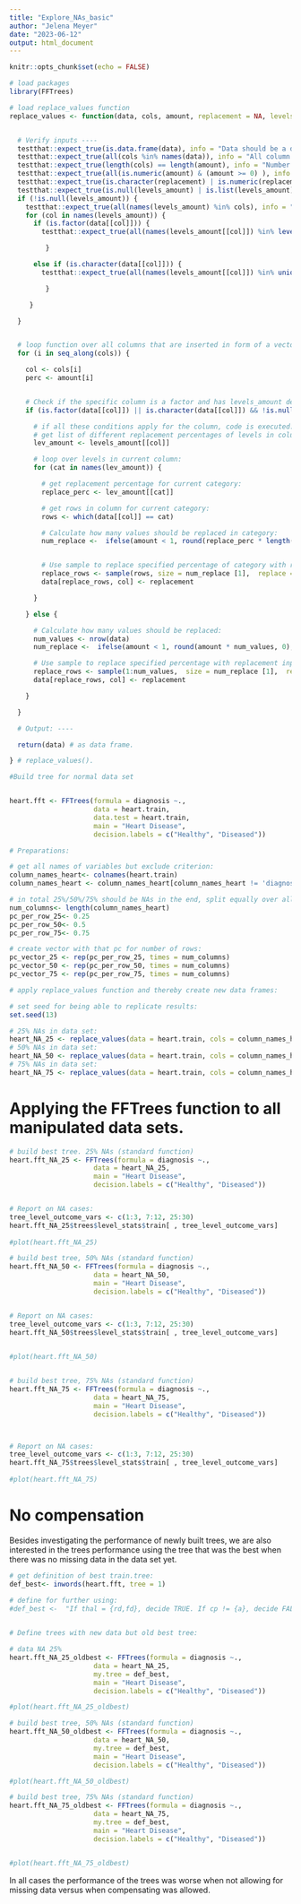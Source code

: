 ```yaml
---
title: "Explore_NAs_basic"
author: "Jelena Meyer"
date: "2023-06-12"
output: html_document
---
```


```r
knitr::opts_chunk$set(echo = FALSE)

# load packages
library(FFTrees)

# load replace_values function
replace_values <- function(data, cols, amount, replacement = NA, levels_amount = NULL) {


  # Verify inputs ----
  testthat::expect_true(is.data.frame(data), info = "Data should be a dataframe.") # check that data is a dataframe.
  testthat::expect_true(all(cols %in% names(data)), info = "All column names should be present in the data.") # check that columns is/are all variables in the dataframe.
  testthat::expect_true(length(cols) == length(amount), info = "Number of columns and percentages have to match.") # check if columns and percentages are of the same length.
  testthat::expect_true(all(is.numeric(amount) & (amount >= 0) ), info = "All amounts should be numeric values.") # check that percentages are all numbers between 0 and 1, or higher (than treat as number of to be replaced values.
  testthat::expect_true(is.character(replacement) | is.numeric(replacement) | is.logical(replacement) | is.na(replacement), info = "Replacement value should be of a valid data type (character, nummeric, logical or NA).") # check that replacement is a valid data type.
  testthat::expect_true(is.null(levels_amount) | is.list(levels_amount), info = "levels_amount should be a list") # check that levels_amount is a list if it's not NULL.
  if (!is.null(levels_amount)) {
    testthat::expect_true(all(names(levels_amount) %in% cols), info = "All names in levels_amount have to correspond to a column in the data.") # check if all elements in levels_amount correspond to a column in the data frame.
    for (col in names(levels_amount)) {
      if (is.factor(data[[col]])) {
        testthat::expect_true(all(names(levels_amount[[col]]) %in% levels(data[[col]])), info = "All levels in levels_amount have to be present in the corresponding column of the data.") # check if all sub-elements in each element are valid levels in the corresponding factor variable.

         }

      else if (is.character(data[[col]])) {
        testthat::expect_true(all(names(levels_amount[[col]]) %in% unique(data[[col]])), info = "All levels in levels_amount have to be present in the corresponding column of the data.")

         }

     }

  }


  # loop function over all columns that are inserted in form of a vector and corresponding percentages:
  for (i in seq_along(cols)) {

    col <- cols[i]
    perc <- amount[i]


    # Check if the specific column is a factor and has levels_amount defined:
    if (is.factor(data[[col]]) || is.character(data[[col]]) && !is.null(levels_amount) && col %in% names(levels_amount)) {

      # if all these conditions apply for the column, code is executed:
      # get list of different replacement percentages of levels in column:
      lev_amount <- levels_amount[[col]]

      # loop over levels in current column:
      for (cat in names(lev_amount)) {

        # get replacement percentage for current category:
        replace_perc <- lev_amount[[cat]]

        # get rows in column for current category:
        rows <- which(data[[col]] == cat)

        # Calculate how many values should be replaced in category:
        num_replace <-  ifelse(amount < 1, round(replace_perc * length(rows), 0), amount)


        # Use sample to replace specified percentage of category with replacement input:
        replace_rows <- sample(rows, size = num_replace [1],  replace = FALSE)
        data[replace_rows, col] <- replacement

      }

    } else {

      # Calculate how many values should be replaced:
      num_values <- nrow(data)
      num_replace <-  ifelse(amount < 1, round(amount * num_values, 0), amount)

      # Use sample to replace specified percentage with replacement input:
      replace_rows <- sample(1:num_values,  size = num_replace [1],  replace = FALSE)
      data[replace_rows, col] <- replacement

    }

  }

  # Output: ----

  return(data) # as data frame.

} # replace_values().

```



```r

#Build tree for normal data set


heart.fft <- FFTrees(formula = diagnosis ~.,
                     data = heart.train,
                     data.test = heart.train,
                     main = "Heart Disease",
                     decision.labels = c("Healthy", "Diseased"))

```


```r

# Preparations:

# get all names of variables but exclude criterion: 
column_names_heart<- colnames(heart.train)
column_names_heart <- column_names_heart[column_names_heart != 'diagnosis']

# in total 25%/50%/75% should be NAs in the end, split equally over all variables: 
num_columns<- length(column_names_heart)
pc_per_row_25<- 0.25
pc_per_row_50<- 0.5
pc_per_row_75<- 0.75

# create vector with that pc for number of rows:
pc_vector_25 <- rep(pc_per_row_25, times = num_columns)
pc_vector_50 <- rep(pc_per_row_50, times = num_columns)
pc_vector_75 <- rep(pc_per_row_75, times = num_columns)

# apply replace_values function and thereby create new data frames:

# set seed for being able to replicate results:
set.seed(13)

# 25% NAs in data set:
heart_NA_25 <- replace_values(data = heart.train, cols = column_names_heart, amount = pc_vector_25)
# 50% NAs in data set:
heart_NA_50 <- replace_values(data = heart.train, cols = column_names_heart, amount = pc_vector_50)
# 75% NAs in data set:
heart_NA_75 <- replace_values(data = heart.train, cols = column_names_heart, amount = pc_vector_75)


```

# Applying the FFTrees function to all manipulated data sets.

```r

# build best tree. 25% NAs (standard function)
heart.fft_NA_25 <- FFTrees(formula = diagnosis ~.,
                     data = heart_NA_25,
                     main = "Heart Disease",
                     decision.labels = c("Healthy", "Diseased"))


# Report on NA cases: 
tree_level_outcome_vars <- c(1:3, 7:12, 25:30)
heart.fft_NA_25$trees$level_stats$train[ , tree_level_outcome_vars]
  
#plot(heart.fft_NA_25)


```


```r

# build best tree, 50% NAs (standard function)
heart.fft_NA_50 <- FFTrees(formula = diagnosis ~.,
                     data = heart_NA_50,
                     main = "Heart Disease",
                     decision.labels = c("Healthy", "Diseased"))


# Report on NA cases: 
tree_level_outcome_vars <- c(1:3, 7:12, 25:30)
heart.fft_NA_50$trees$level_stats$train[ , tree_level_outcome_vars]
  

#plot(heart.fft_NA_50)



```


```r
# build best tree, 75% NAs (standard function)
heart.fft_NA_75 <- FFTrees(formula = diagnosis ~.,
                     data = heart_NA_75,
                     main = "Heart Disease",
                     decision.labels = c("Healthy", "Diseased"))



# Report on NA cases: 
tree_level_outcome_vars <- c(1:3, 7:12, 25:30)
heart.fft_NA_75$trees$level_stats$train[ , tree_level_outcome_vars]
  
#plot(heart.fft_NA_75)


```





# No compensation
Besides investigating the performance of newly built trees, we are also interested in the trees performance using the tree that was the best when there was no missing data in the data set yet.
```r

# get definition of best train.tree:
def_best<- inwords(heart.fft, tree = 1)

# define for further using:
#def_best <-  "If thal = {rd,fd}, decide TRUE. If cp != {a}, decide FALSE.  If ca > 0, decide TRUE, otherwise, decide FALSE."
  


```


```r

# Define trees with new data but old best tree: 

# data NA 25%
heart.fft_NA_25_oldbest <- FFTrees(formula = diagnosis ~.,
                     data = heart_NA_25,
                     my.tree = def_best,
                     main = "Heart Disease",
                     decision.labels = c("Healthy", "Diseased"))

#plot(heart.fft_NA_25_oldbest)


```


```r

# build best tree, 50% NAs (standard function)
heart.fft_NA_50_oldbest <- FFTrees(formula = diagnosis ~.,
                     data = heart_NA_50,
                     my.tree = def_best,
                     main = "Heart Disease",
                     decision.labels = c("Healthy", "Diseased"))

#plot(heart.fft_NA_50_oldbest)


```


```r

# build best tree, 75% NAs (standard function)
heart.fft_NA_75_oldbest <- FFTrees(formula = diagnosis ~.,
                     data = heart_NA_75,                     
                     my.tree = def_best,
                     main = "Heart Disease",
                     decision.labels = c("Healthy", "Diseased"))


#plot(heart.fft_NA_75_oldbest)

```

In all cases the performance of the trees was worse when not allowing for missing data versus when compensating was allowed.

